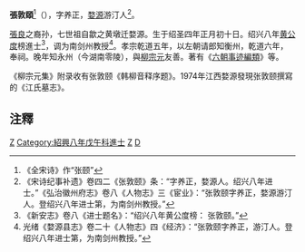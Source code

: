 '''張敦頤'''<ref>《全宋诗》作“张颐”</ref>（{{bd|?||?||}}），字养正，[[婺源|婺源]]游汀人<ref>《宋诗纪事补遗》卷四二《张敦颐》条：“字养正，婺源人。绍兴八年进士。”《弘治徽州府志》卷八《人物志》三《宦业》：“张敦颐字养正，婺源游汀人。登绍兴八年进士第，为南剑州教授。”</ref>。

[[張良|張良]]之裔孙，七世祖自歙之黄墩迁婺源。生于绍圣四年正月初十日。绍兴八年[[黄公度|黄公度]]榜進士<ref>《新安志》卷八《进士题名》：“绍兴八年黄公度榜： 张敦颐。”</ref>，调为南剑州教授<ref>光绪《婺源县志》卷二十《人物志》四《经济》：“张敦颐字养正，游汀人。登绍兴八年进士第，为南剑州教授。”</ref>。孝宗乾道五年，以左朝请郎知衡州，乾道六年，奉祠。晚年知永州（今湖南零陵），與[[柳宗元|柳宗元]]友善。著有《[[六朝事迹編類|六朝事迹編類]]》等。

《柳宗元集》附录收有张敦颐《韩柳音释序题》。1974年江西婺源發現张敦颐撰寫的《江氏墓志》。
==注釋==
{{reflist|2}}

[[Category:宋朝政治人物|Z]]
[[Category:紹興八年戊午科進士|Category:紹興八年戊午科進士]]
[[Category:婺源人|Z]]
[[Category:張姓|D]]